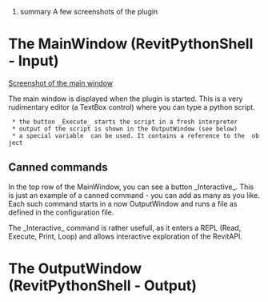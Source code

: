 ﻿#summary A few screenshots of the plugin

= The MainWindow (RevitPythonShell - Input) =

[http://revitpythonshell.googlecode.com/svn/wiki/MainWindowScreenshot.Png Screenshot of the main window]

The main window is displayed when the plugin is started. This is a very rudimentary editor (a TextBox control) where you can type a python script.

  * the button _Execute_ starts the script in a fresh interpreter
  * output of the script is shown in the OutputWindow (see below)
  * a special variable {{{__revit__}}} can be used. It contains a reference to the {{{Autodesk.Revit.Application}}} object

== Canned commands ==

In the top row of the MainWindow, you can see a button _Interactive_. This is just an example of a canned command - you can add as many as you like. Each such command starts in a now OutputWindow and runs a file as defined in the {{{RevitPythonShell.xml}}} configuration file.

The _Interactive_ command is rather usefull, as it enters a REPL (Read, Execute, Print, Loop) and allows interactive exploration of the RevitAPI.

= The OutputWindow (RevitPythonShell - Output) =